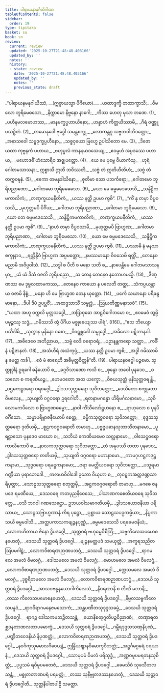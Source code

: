 ```yaml
---
title: ပါရာယနာနုဂီတိဂါထာ
tableOfContents: false
sidebar:
  order: 19
type: tipitaka
basket: su
book: sn
review:
  current: review
  updated: '2025-10-27T21:48:48.403166'
  updated_by: ''
  notes: ''
  history:
  - state: review
    date: '2025-10-27T21:48:48.403166'
    updated_by: ''
    notes: ''
    previous_state: draft
---
```



<ReviewStatus review={frontmatter.review} showDetails={true} />

<HypothesisAnnotation frontmatter={frontmatter} />

<DynamicBreadcrumb />

<Division number="1138" book="sn" e="ch" v="18" p="449">

<Paragraph number="1341" type="verses" book="sn">
_“ပါရာယနမနုဂါယိဿံ, __(ဣစ္စာယသ္မာ ပိင်္ဂိယော)___  
_ယထာဒ္ဒက္ခိ တထာက္ခာသိ;_  
_ဝိမလော ဘူရိမေဓသော,_  
_နိက္ကာမော နိဗ္ဗနော နာဂေါ;_  
_ကိဿ ဟေတု မုသာ ဘဏေ. (1)_  

</Paragraph>

</Division>
<Division number="1139" book="sn" e="ch" v="18" p="450">

<Paragraph number="1342" type="verses" book="sn">
_ပဟီနမလမောဟဿ,_  
_မာနမက္ခပ္ပဟာယိနော;_  
_ဟန္ဒာဟံ ကိတ္တယိဿာမိ,_  
_ဂိရံ ဝဏ္ဏူပသဉှိတံ. (2)_  

</Paragraph>

</Division>
<Division number="1140" book="sn" e="ch" v="18" p="450">

<Paragraph number="1343" type="verses" book="sn">
_တမောနုဒေါ ဗုဒ္ဓေါ သမန္တစက္ခု,_  
_လောကန္တဂူ သဗ္ဗဘဝါတိဝတ္တော;_  
_အနာသဝေါ သဗ္ဗဒုက္ခပ္ပဟီနော,_  
_သစ္စဝှယော ဗြဟ္မေ ဥပါသိတော မေ. (3)_  

</Paragraph>

</Division>
<Division number="1141" book="sn" e="ch" v="18" p="450">

<Paragraph number="1344" type="verses" book="sn">
_ဒိဇော ယထာ ကုဗ္ဗနကံ ပဟာယ,_  
_ဗဟုပ္ဖလံ ကာနနမာဝသေယျ;_  
_ဧဝမ္ပဟံ အပ္ပဒဿေ ပဟာယ,_  
_မဟောဒဓိံ ဟံသောရိဝ အဇ္ဈပတ္တော. (4)_  

</Paragraph>

</Division>
<Division number="1142" book="sn" e="ch" v="18" p="450">

<Paragraph number="1345" type="verses" book="sn">
_ယေ မေ ပုဗ္ဗေ ဝိယာကံသု,_  
_ဟုရံ ဂေါတမသာသနာ;_  
ဣစ္စာသိ ဣတိ ဘဝိဿတိ,_  
_သဗ္ဗံ တံ ဣတိဟီတိဟံ;_  
_သဗ္ဗံ တံ တက္ကဝဍ္ဎနံ. (5)_  

</Paragraph>

</Division>
<Division number="1143" book="sn" e="ch" v="18" p="450">

<Paragraph number="1346" type="verses" book="sn">
_ဧကော တမနုဒါသိနော,_  
_ဇုတိမာ သော ပဘင်္ကရော;_  
_ဂေါတမော ဘူရိပညာဏော,_  
_ဂေါတမော ဘူရိမေဓသော. (6)_  

</Paragraph>

</Division>
<Division number="1144" book="sn" e="ch" v="18" p="450">

<Paragraph number="1347" type="verses" book="sn">
_ယော မေ ဓမ္မမဒေသေသိ,_  
_သန္ဒိဋ္ဌိကမကာလိကံ;_  
_တဏှက္ခယမနီတိကံ,_  
_ယဿ နတ္ထိ ဥပမာ ကွစိ”. (7)_  

</Paragraph>

</Division>
<Division number="1145" book="sn" e="ch" v="18" p="450">

<Paragraph number="1348" type="verses" book="sn">
_“ကိံ နု တမှာ ဝိပ္ပဝသသိ,_  
_မုဟုတ္တမပိ ပိင်္ဂိယ;_  
_ဂေါတမာ ဘူရိပညာဏာ,_  
_ဂေါတမာ ဘူရိမေဓသာ. (8)_  

</Paragraph>

</Division>
<Division number="1146" book="sn" e="ch" v="18" p="450">

<Paragraph number="1349" type="verses" book="sn">
_ယော တေ ဓမ္မမဒေသေသိ,_  
_သန္ဒိဋ္ဌိကမကာလိကံ;_  
_တဏှက္ခယမနီတိကံ,_  
_ယဿ နတ္ထိ ဥပမာ ကွစိ”. (9)_  

</Paragraph>

</Division>
<Division number="1147" book="sn" e="ch" v="18" p="450">

<Paragraph number="1350" type="verses" book="sn">
_“နာဟံ တမှာ ဝိပ္ပဝသာမိ,_  
_မုဟုတ္တမပိ ဗြာဟ္မဏ;_  
_ဂေါတမာ ဘူရိပညာဏာ,_  
_ဂေါတမာ ဘူရိမေဓသာ. (10)_  

</Paragraph>

</Division>
<Division number="1148" book="sn" e="ch" v="18" p="450">

<Paragraph number="1351" type="verses" book="sn">
_ယော မေ ဓမ္မမဒေသေသိ,_  
_သန္ဒိဋ္ဌိကမကာလိကံ;_  
_တဏှက္ခယမနီတိကံ,_  
_ယဿ နတ္ထိ ဥပမာ ကွစိ. (11)_  

</Paragraph>

</Division>
<Division number="1149" book="sn" e="ch" v="18" p="451">

<Paragraph number="1352" type="verses" book="sn">
_ပဿာမိ နံ မနသာ စက္ခုနာဝ,_  
_ရတ္တိန္ဒိဝံ ဗြာဟ္မဏ အပ္ပမတ္တော;_  
_နမဿမာနော ဝိဝသေမိ ရတ္တိံ,_  
_တေနေဝ မညာမိ အဝိပ္ပဝါသံ. (12)_  

</Paragraph>

</Division>
<Division number="1150" book="sn" e="ch" v="18" p="451">

<Paragraph number="1353" type="verses" book="sn">
_သဒ္ဓါ စ ပီတိ စ မနော သတိ စ,_  
_နာပေန္တိမေ ဂေါတမသာသနမှာ;_  
_ယံ ယံ ဒိသံ ဝဇတိ ဘူရိပညော,_  
_သ တေန တေနေဝ နတောဟမသ္မိ. (13)_  

</Paragraph>

</Division>
<Division number="1151" book="sn" e="ch" v="18" p="451">

<Paragraph number="1354" type="verses" book="sn">
_ဇိဏ္ဏဿ မေ ဒုဗ္ဗလထာမကဿ,_  
_တေနေဝ ကာယော န ပလေတိ တတ္ထ;_  
_သံကပ္ပယန္တာယ ဝဇာမိ နိစ္စံ,_  
_မနော ဟိ မေ ဗြာဟ္မဏ တေန ယုတ္တော. (14)_  

</Paragraph>

</Division>
<Division number="1152" book="sn" e="ch" v="18" p="451">

<Paragraph number="1355" type="verses" book="sn">
_ပင်္ကေ သယာနော ပရိဖန္ဒမာနော,_  
_ဒီပါ ဒီပံ ဥပပ္လဝိံ;_  
_အထဒ္ဒသာသိံ သမ္ဗုဒ္ဓံ,_  
_ဩဃတိဏ္ဏမနာသဝံ”. (15)_  

</Paragraph>

</Division>
<Division number="1153" book="sn" e="ch" v="18" p="451">

<Paragraph number="1356" type="verses" book="sn">
_“ယထာ အဟူ ဝက္ကလိ မုတ္တသဒ္ဓေါ,_  
_ဘဒြာဝုဓော အာဠဝိဂေါတမော စ;_  
_ဧဝမေဝံ တွမ္ပိ ပမုဉ္စဿု သဒ္ဓံ,_  
_ဂမိဿသိ တွံ ပိင်္ဂိယ မစ္စုဓေယျဿ ပါရံ”. ((16))_  

</Paragraph>

</Division>
<Division number="1154" book="sn" e="ch" v="18" p="451">

<Paragraph number="1357" type="verses" book="sn">
_“ဧသ ဘိယျော ပသီဒါမိ,_  
_သုတွာန မုနိနော ဝစော;_  
_ဝိဝဋ္ဋစ္ဆဒေါ သမ္ဗုဒ္ဓေါ,_  
_အခိလော ပဋိဘာနဝါ. (17)_  

</Paragraph>

</Division>
<Division number="1155" book="sn" e="ch" v="18" p="451">

<Paragraph number="1358" type="verses" book="sn">
_အဓိဒေဝေ အဘိညာယ,_  
_သဗ္ဗံ ဝေဒိ ဝရောဝရံ;_  
_ပဉှာနန္တကရော သတ္ထာ,_  
_ကင်္ခီနံ ပဋိဇာနတံ. (18)_  

</Paragraph>

</Division>
<Division number="1156" book="sn" e="ch" v="18" p="451">

<Paragraph number="1359" type="verses" book="sn">
_အသံဟီရံ အသံကုပ္ပံ,_  
_ယဿ နတ္ထိ ဥပမာ ကွစိ;_  
_အဒ္ဓါ ဂမိဿာမိ န မေတ္ထ ကင်္ခါ,_  
_ဧဝံ မံ ဓာရေဟိ အဓိမုတ္တစိတ္တန်”တိ. (19)_  


</Paragraph>
</Division>

<Paragraph number="1360" type="center" book="sn">
ပါရာယနဝဂ္ဂေါ ပဉ္စမော.



</Paragraph>

<Paragraph number="1361" type="center" book="sn">
သုတ္တုဒ္ဒါနံ


</Paragraph>

<Division number="1157" book="sn" e="ch" v="18">

<Paragraph number="1362" type="verses" book="sn">
ဥရဂေါ ဓနိယောပိ စ,_  
_ခဂ္ဂဝိသာဏော ကသိ စ;_  
_စုန္ဒော ဘဝေါ ပုနဒေဝ,_  
_ဝသလော စ ကရဏီယဉ္စ;_  
_ဟေမဝတော အထ ယက္ခော,_  
_ဝိဇယသုတ္တံ မုနိသုတ္တဝရန္တိ._  

</Paragraph>

</Division>
<Division number="1158" book="sn" e="ch" v="18">

<Paragraph number="1363" type="verses" book="sn">
_ပဌမကဋ္ဌဝရော ဝရဝဂ္ဂေါ,_  
_ဒွါဒသသုတ္တဓရော သုဝိဘတ္တော;_  
_ဒေသိတော စက္ခုမတာ ဝိမလေန,_  
_သုယျတိ ဝဂ္ဂဝရော ဥရဂေါတိ._  

</Paragraph>

</Division>
<Division number="1159" book="sn" e="ch" v="18">

<Paragraph number="1364" type="verses" book="sn">
_ရတနာမဂန္ဓော ဟိရိမင်္ဂလနာမော,_  
_သုစိလောမကပိလော စ ဗြာဟ္မဏဓမ္မော;_  
_နာဝါ ကိံသီလော်ဋ္ဌဟနော စ,_  
_ရာဟုလော စ ပုနပိ ဝင်္ဂီသော._  

</Paragraph>

</Division>
<Division number="1160" book="sn" e="ch" v="18">

<Paragraph number="1365" type="verses" book="sn">
_သမ္မာပရိဗ္ဗာဇနီယောပိ စေတ္ထ,_  
_ဓမ္မိကသုတ္တဝရော သုဝိဘတ္တော;_  
_စုဒ္ဒသသုတ္တဓရော ဒုတိယမှိ,_  
_စူဠကဝဂ္ဂဝရောတိ တမာဟု._  

</Paragraph>

</Division>
<Division number="1161" book="sn" e="ch" v="18">

<Paragraph number="1366" type="verses" book="sn">
_ပဗ္ဗဇ္ဇပဓာနသုဘာသိတနာမော,_  
_ပူရဠာသော ပုနဒေဝ မာဃော စ;_  
_သဘိယံ ကေဏိယမေဝ သလ္လနာမော,_  
_ဝါသေဋ္ဌဝရော ကာလိကောပိ စ._  

</Paragraph>

</Division>
<Division number="1162" book="sn" e="ch" v="18">

<Paragraph number="1367" type="verses" book="sn">
_နာလကသုတ္တဝရော သုဝိဘတ္တော,_  
_တံ အနုပဿီ တထာ ပုနဒေဝ;_  
_ဒွါဒသသုတ္တဓရော တတိယမှိ,_  
_သုယျတိ ဝဂ္ဂဝရော မဟာနာမော._  

</Paragraph>

</Division>
<Division number="1163" book="sn" e="ch" v="18">

<Paragraph number="1368" type="verses" book="sn">
_ကာမဂုဟဋ္ဌကဒုဋ္ဌကနာမာ,_  
_သုဒ္ဓဝရော ပရမဋ္ဌကနာမော;_  
_ဇရာ မေတ္တိယဝရော သုဝိဘတ္တော,_  
_ပသူရမာဂဏ္ဍိယာ ပုရာဘေဒေါ._  

</Paragraph>

</Division>
<Division number="1164" book="sn" e="ch" v="18">

<Paragraph number="1369" type="verses" book="sn">
_ကလဟဝိဝါဒေါ ဥဘော ဝိယုဟာ စ,_  
_တုဝဋကအတ္တဒဏ္ဍသာရိပုတ္တာ;_  
_သောဠသသုတ္တဓရော စတုတ္ထမှိ,_  
_အဋ္ဌကဝဂ္ဂဝရောတိ တမာဟု._  

</Paragraph>

</Division>
<Division number="1165" book="sn" e="ch" v="18">

<Paragraph number="1370" type="verses" book="sn">
_မဂဓေ ဇနပဒေ ရမဏီယေ,_  
_ဒေသဝရေ ကတပုညနိဝေသေ;_  
_ပါသာဏကစေတိယဝရေ သုဝိဘတ္တေ,_  
_ဝသိ ဘဂဝါ ဂဏသေဋ္ဌော._  

</Paragraph>

</Division>
<Division number="1166" book="sn" e="ch" v="18">

<Paragraph number="1371" type="verses" book="sn">
ဥဘယဝါသမာဂတိယမှိ,_  
_ဒွါဒသယောဇနိယာ ပရိသာယ;_  
_သောဠသဗြာဟ္မဏာနံ ကိရ ပုဋ္ဌော,_  
_ပုစ္ဆာယ သောဠသပဉှကမ္မိယာ;_  
_နိပ္ပကာသယိ ဓမ္မမဒါသိ._  

</Paragraph>

</Division>
<Division number="1167" book="sn" e="ch" v="18">

<Paragraph number="1372" type="verses" book="sn">
_အတ္ထပကာသကဗျဉ္ဇနပုဏ္ဏံ,_  
_ဓမ္မမဒေသေသိ ပရခေမဇနိယံ;_  
_လောကဟိတာယ ဇိနော ဒွိပဒဂ္ဂေါ,_  
_သုတ္တဝရံ ဗဟုဓမ္မဝိစိတြံ;_  
_သဗ္ဗကိလေသပမောစနဟေတုံ,_  
_ဒေသယိ သုတ္တဝရံ ဒွိပဒဂ္ဂေါ._  

</Paragraph>

</Division>
<Division number="1168" book="sn" e="ch" v="18">

<Paragraph number="1373" type="verses" book="sn">
_ဗျဉ္ဇနမတ္ထပဒံ သမယုတ္တံ,_  
_အက္ခရသညိတဩပမဂါဠှံ;_  
_လောကဝိစာရဏဉာဏပဘဂ္ဂံ,_  
_ဒေသယိ သုတ္တဝရံ ဒွိပဒဂ္ဂေါ._  

</Paragraph>

</Division>
<Division number="1169" book="sn" e="ch" v="18">

<Paragraph number="1374" type="verses" book="sn">
_ရာဂမလေ အမလံ ဝိမလဂ္ဂံ,_  
_ဒေါသမလေ အမလံ ဝိမလဂ္ဂံ;_  
_မောဟမလေ အမလံ ဝိမလဂ္ဂံ,_  
_လောကဝိစာရဏဉာဏပဘဂ္ဂံ;_  
_ဒေသယိ သုတ္တဝရံ ဒွိပဒဂ္ဂေါ._  

</Paragraph>

</Division>
<Division number="1170" book="sn" e="ch" v="18">

<Paragraph number="1375" type="verses" book="sn">
_က္လေသမလေ အမလံ ဝိမလဂ္ဂံ,_  
_ဒုစ္စရိတမလေ အမလံ ဝိမလဂ္ဂံ;_  
_လောကဝိစာရဏဉာဏပဘဂ္ဂံ,_  
_ဒေသယိ သုတ္တဝရံ ဒွိပဒဂ္ဂေါ._  

</Paragraph>

</Division>
<Division number="1171" book="sn" e="ch" v="18">

<Paragraph number="1376" type="verses" book="sn">
_အာသဝဗန္ဓနယောဂါကိလေသံ,_  
_နီဝရဏာနိ စ တီဏိ မလာနိ;_  
_တဿ ကိလေသပမောစနဟေတုံ,_  
_ဒေသယိ သုတ္တဝရံ ဒွိပဒဂ္ဂေါ._  

</Paragraph>

</Division>
<Division number="1172" book="sn" e="ch" v="18">

<Paragraph number="1377" type="verses" book="sn">
_နိမ္မလသဗ္ဗကိလေသပနူဒံ,_  
_ရာဂဝိရာဂမနေဇမသောကံ;_  
_သန္တပဏီတသုဒုဒ္ဒသဓမ္မံ,_  
_ဒေသယိ သုတ္တဝရံ ဒွိပဒဂ္ဂေါ._  

</Paragraph>

</Division>
<Division number="1173" book="sn" e="ch" v="18">

<Paragraph number="1378" type="verses" book="sn">
_ရာဂဉ္စ ဒေါသကမဘဉ္ဇိတသန္တံ,_  
_ယောနိစတုဂ္ဂတိပဉ္စဝိညာဏံ;_  
_တဏှာရတစ္ဆဒနတာဏလတာပမောက္ခံ,_  
_ဒေသယိ သုတ္တဝရံ ဒွိပဒဂ္ဂေါ._  

</Paragraph>

</Division>
<Division number="1174" book="sn" e="ch" v="18">

<Paragraph number="1379" type="verses" book="sn">
_ဂမ္ဘီရဒုဒ္ဒသသဏှနိပုဏံ,_  
_ပဏ္ဍိတဝေဒနိယံ နိပုဏတ္ထံ;_  
_လောကဝိစာရဏဉာဏပဘဂ္ဂံ,_  
_ဒေသယိ သုတ္တဝရံ ဒွိပဒဂ္ဂေါ._  

</Paragraph>

</Division>
<Division number="1175" book="sn" e="ch" v="18">

<Paragraph number="1380" type="verses" book="sn">
_နဝင်္ဂကုသုမမာလဂီဝေယျံ,_  
ဣန္ဒြိယဈာနဝိမောက္ခဝိဘတ္တံ;_  
_အဋ္ဌင်္ဂမဂ္ဂဓရံ ဝရယာနံ,_  
_ဒေသယိ သုတ္တဝရံ ဒွိပဒဂ္ဂေါ._  

</Paragraph>

</Division>
<Division number="1176" book="sn" e="ch" v="18">

<Paragraph number="1381" type="verses" book="sn">
_သောမုပမံ ဝိမလံ ပရိသုဒ္ဓံ,_  
_အဏ္ဏဝမူပမရတနသုစိတ္တံ;_  
_ပုပ္ဖသမံ ရဝိမူပမတေဇံ,_  
_ဒေသယိ သုတ္တဝရံ ဒွိပဒဂ္ဂေါ._  

</Paragraph>

</Division>
<Division number="1177" book="sn" e="ch" v="18">

<Paragraph number="1382" type="verses" book="sn">
_ခေမသိဝံ သုခသီတလသန္တံ,_  
_မစ္စုတတာဏပရံ ပရမတ္ထံ;_  
_တဿ သုနိဗ္ဗုတဒဿနဟေတုံ,_  
_ဒေသယိ သုတ္တဝရံ ဒွိပဒဂ္ဂေါတိ._  


</Paragraph>
</Division>

<Paragraph number="1383" type="center" book="sn">
သုတ္တနိပါတပါဠိ သမတ္တာ.
</Paragraph>